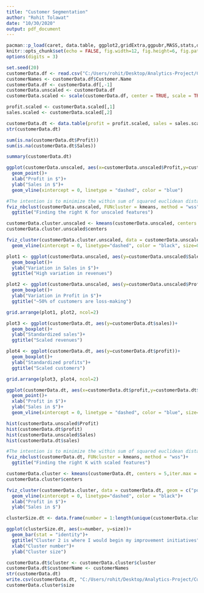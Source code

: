 ```yaml
---
title: "Customer Segmentation"
author: "Rohit Tolawat"
date: "10/30/2020"
output: pdf_document
---
```


```r
pacman::p_load(caret, data.table, ggplot2,gridExtra,ggpubr,MASS,stats,data.table,factoextra)
knitr::opts_chunk$set(echo = FALSE, fig.width=12, fig.height=6, fig.path = 'Figs/')
options(digits = 3)
```


```r
set.seed(20)
customerData.df <- read.csv("C:/Users/rohit/Desktop/Analytics-Project/Customer-Segmentation-using-K-Means/customerSegmentation.csv")
customerNames <- customerData.df$Customer.Name
customerData.df <- customerData.df[,-1]
customerData.unscaled <- customerData.df
customerData.scaled <- scale(customerData.df, center = TRUE, scale = TRUE)

profit.scaled <- customerData.scaled[,1]
sales.scaled <- customerData.scaled[,2]

customerData.dt <- data.table(profit = profit.scaled, sales = sales.scaled)
str(customerData.dt)
```

```r
sum(is.na(customerData.dt$Profit))
sum(is.na(customerData.dt$Sales))

```
```r
summary(customerData.dt)
```


```r
ggplot(customerData.unscaled, aes(x=customerData.unscaled$Profit,y=customerData.unscaled$Sales))+
  geom_point()+
  xlab("Profit in $")+
  ylab("Sales in $")+
  geom_vline(xintercept = 0, linetype = "dashed", color = "blue")
```

```r
#The intention is to minimize the within sum of squared euclidean distance. This is the elbow method.
fviz_nbclust(customerData.unscaled, FUNcluster = kmeans, method = "wss")+
  ggtitle("Finding the right K for unscaled features")
```

```r
customerData.cluster.unscaled <- kmeans(customerData.unscaled, centers = 4,iter.max = 10)
customerData.cluster.unscaled$centers
```
```r
fviz_cluster(customerData.cluster.unscaled, data = customerData.unscaled, geom = c("point"),show.clust.cent = TRUE, main = "Customer clusters with unscaled features")+
  geom_vline(xintercept = 0, linetype="dashed", color = "black", size=0.5)
```

```r
plot1 <- ggplot(customerData.unscaled, aes(y=customerData.unscaled$Sales))+
  geom_boxplot()+
  ylab("Variation in Sales in $")+
  ggtitle("High variation in revenues")

plot2 <- ggplot(customerData.unscaled, aes(y=customerData.unscaled$Profit))+
  geom_boxplot()+
  ylab("Variation in Profit in $")+
  ggtitle("~50% of customers are loss-making")

grid.arrange(plot1, plot2, ncol=2)
```
```r
plot3 <- ggplot(customerData.dt, aes(y=customerData.dt$sales))+
  geom_boxplot()+
  ylab("Standardized sales")+
  ggtitle("Scaled revenues")

plot4 <- ggplot(customerData.dt, aes(y=customerData.dt$profit))+
  geom_boxplot()+
  ylab("Standardized profits")+
  ggtitle("Scaled customers")

grid.arrange(plot3, plot4, ncol=2)
```



```r
ggplot(customerData.dt, aes(x=customerData.dt$profit,y=customerData.dt$sales))+
  geom_point()+
  xlab("Profit in $")+
  ylab("Sales in $")+
  geom_vline(xintercept = 0, linetype = "dashed", color = "blue", size=0.5)
```

```r
hist(customerData.unscaled$Profit)
hist(customerData.dt$profit)
hist(customerData.unscaled$Sales)
hist(customerData.dt$sales)
```



```r
#The intention is to minimize the within sum of squared euclidean distance. This is the elbow method.
fviz_nbclust(customerData.dt, FUNcluster = kmeans, method = "wss")+
  ggtitle("Finding the right K with scaled features")
```



```r
customerData.cluster <- kmeans(customerData.dt, centers = 5,iter.max = 10)
customerData.cluster$centers
```




```r
fviz_cluster(customerData.cluster, data = customerData.dt, geom = c("point"),show.clust.cent = TRUE, main="Customer clusters after scaling features")+
  geom_vline(xintercept = 0, linetype="dashed", color = "black")+
  xlab("Profit in $")+
  ylab("Sales in $")
```

```r

clusterSize.dt <- data.frame(number = 1:length(unique(customerData.cluster$cluster)),size = customerData.cluster$size)

ggplot(clusterSize.dt, aes(x=number, y=size))+
  geom_bar(stat = "identity")+
  ggtitle("Cluster 2 is where I would begin my improvement initiatives")+
  xlab("Cluster number")+
  ylab("Cluster size")

```
```r
customerData.dt$cluster <- customerData.cluster$cluster
customerData.dt$customerName <- customerNames
str(customerData.dt)
write.csv(customerData.dt, "C:/Users/rohit/Desktop/Analytics-Project/Customer-Segmentation-using-K-Means/outputSegment.csv", row.names = FALSE)
customerData.cluster$size
```



